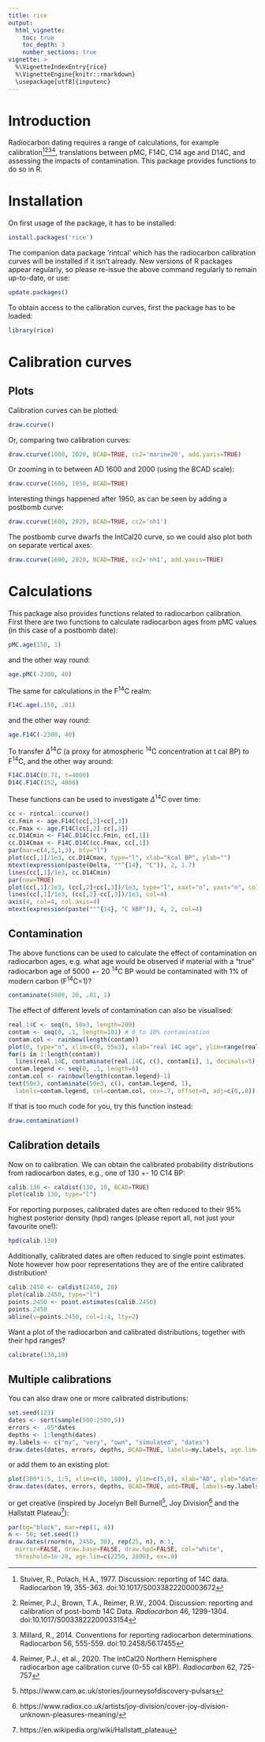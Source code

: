 ```yaml
---
title: rice
output:
  html_vignette:
    toc: true
    toc_depth: 3
    number_sections: true
vignette: >
  %\VignetteIndexEntry{rice}
  %\VignetteEngine{knitr::rmarkdown}
  \usepackage[utf8]{inputenc}
---
```


# Introduction

Radiocarbon dating requires a range of calculations, for example calibration[^1][^2][^3][^4], translations between pMC, F14C, C14 age and D14C, and assessing the impacts of contamination. This package provides functions to do so in R. 

# Installation

On first usage of the package, it has to be installed: 

```r
install.packages('rice')
``` 

The companion data package 'rintcal' which has the radiocarbon calibration curves will be installed if it isn't already. New versions of R packages appear regularly, so please re-issue the above command regularly to remain up-to-date, or use:

```r
update.packages()
``` 

To obtain access to the calibration curves, first the package has to be loaded:

```r
library(rice)
```

# Calibration curves

## Plots

Calibration curves can be plotted:

```r
draw.ccurve()
```

Or, comparing two calibration curves:

```r
draw.ccurve(1000, 2020, BCAD=TRUE, cc2='marine20', add.yaxis=TRUE)
```

Or zooming in to between AD 1600 and 2000 (using the BCAD scale):

```r
draw.ccurve(1600, 1950, BCAD=TRUE)
```

Interesting things happened after 1950, as can be seen by adding a postbomb curve:

```r
draw.ccurve(1600, 2020, BCAD=TRUE, cc2='nh1')
```

The postbomb curve dwarfs the IntCal20 curve, so we could also plot both on separate vertical axes:

```r
draw.ccurve(1600, 2020, BCAD=TRUE, cc2='nh1', add.yaxis=TRUE)
```

# Calculations

This package also provides functions related to radiocarbon calibration. First there are two functions to calculate radiocarbon ages from pMC values (in this case of a postbomb date):

```r
pMC.age(150, 1)
```

and the other way round:

```r
age.pMC(-2300, 40)
```

The same for calculations in the F^14^C realm:

```r
F14C.age(.150, .01)
```

and the other way round:

```r
age.F14C(-2300, 40)
```

To transfer $\Delta^{14}C$ (a proxy for atmospheric ^14^C concentration at t cal BP) to F^14^C, and the other way around:

```r
F14C.D14C(0.71, t=4000)
D14C.F14C(152, 4000)
```

These functions can be used to investigate $\Delta^{14}C$ over time:

```r
cc <- rintcal::ccurve()
cc.Fmin <- age.F14C(cc[,2]+cc[,3])
cc.Fmax <- age.F14C(cc[,2]-cc[,3])
cc.D14Cmin <- F14C.D14C(cc.Fmin, cc[,1])
cc.D14Cmax <- F14C.D14C(cc.Fmax, cc[,1])
par(mar=c(4,3,1,3), bty="l")
plot(cc[,1]/1e3, cc.D14Cmax, type="l", xlab="kcal BP", ylab="")
mtext(expression(paste(Delta, ""^{14}, "C")), 2, 1.7)
lines(cc[,1]/1e3, cc.D14Cmin)
par(new=TRUE)
plot(cc[,1]/1e3, (cc[,2]+cc[,3])/1e3, type="l", xaxt="n", yaxt="n", col=4, xlab="", ylab="")
lines(cc[,1]/1e3, (cc[,2]-cc[,3])/1e3, col=4)
axis(4, col=4, col.axis=4)
mtext(expression(paste(""^{14}, "C kBP")), 4, 2, col=4)
```

## Contamination

The above functions can be used to calculate the effect of contamination on radiocarbon ages, e.g. what age would be observed if material with a "true" radiocarbon age of 5000 +- 20 ^14^C BP would be contaminated with 1% of modern carbon (F^14^C=1)?

```r
contaminate(5000, 20, .01, 1)
```

The effect of different levels of contamination can also be visualised:

```r
real.14C <- seq(0, 50e3, length=200)
contam <- seq(0, .1, length=101) # 0 to 10% contamination
contam.col <- rainbow(length(contam))
plot(0, type="n", xlim=c(0, 55e3), xlab="real 14C age", ylim=range(real.14C), ylab="observed 14C age")
for(i in 1:length(contam))
  lines(real.14C, contaminate(real.14C, c(), contam[i], 1, decimals=5), col=contam.col[i])
contam.legend <- seq(0, .1, length=6)
contam.col <- rainbow(length(contam.legend)-1)
text(50e3, contaminate(50e3, c(), contam.legend, 1), 
  labels=contam.legend, col=contam.col, cex=.7, offset=0, adj=c(0,.8))
```

If that is too much code for you, try this function instead:

```r
draw.contamination()
```

## Calibration details

Now on to calibration. We can obtain the calibrated probability distributions from radiocarbon dates, e.g., one of 130 +- 10 C14 BP:

```r
calib.130 <- caldist(130, 10, BCAD=TRUE)
plot(calib.130, type="l")
```

For reporting purposes, calibrated dates are often reduced to their 95% highest posterior density (hpd) ranges (please report all, not just your favourite one!):

```r
hpd(calib.130)
```

Additionally, calibrated dates are often reduced to single point estimates. Note however how poor representations they are of the entire calibrated distribution!

```r
calib.2450 <- caldist(2450, 20)
plot(calib.2450, type="l")
points.2450 <- point.estimates(calib.2450)
points.2450
abline(v=points.2450, col=1:4, lty=2)
```

Want a plot of the radiocarbon and calibrated distributions, together with their hpd ranges?
```r
calibrate(130,10)
```

## Multiple calibrations

You can also draw one or more calibrated distributions:

```r
set.seed(123)
dates <- sort(sample(500:2500,5))
errors <- .05*dates
depths <- 1:length(dates)
my.labels <- c("my", "very", "own", "simulated", "dates")
draw.dates(dates, errors, depths, BCAD=TRUE, labels=my.labels, age.lim=c(0, 1800))
```

or add them to an existing plot:

```r
plot(300*1:5, 1:5, xlim=c(0, 1800), ylim=c(5,0), xlab="AD", ylab="dates")
draw.dates(dates, errors, depths, BCAD=TRUE, add=TRUE, labels=my.labels, mirror=FALSE)
```

or get creative (inspired by Jocelyn Bell Burnell[^5], Joy Division[^6] and the Hallstatt Plateau[^7]):

```r
par(bg="black", mar=rep(1, 4))
n <- 50; set.seed(1)
draw.dates(rnorm(n, 2450, 30), rep(25, n), n:1,
  mirror=FALSE, draw.base=FALSE, draw.hpd=FALSE, col="white",
  threshold=1e-28, age.lim=c(2250, 2800), ex=.8)
```

[^1]: Stuiver, R., Polach, H.A., 1977. Discussion: reporting of 14C data.
Radiocarbon 19, 355-363. doi:10.1017/S0033822200003672

[^2]: Reimer, P.J., Brown, T.A., Reimer, R.W., 2004. Discussion: reporting
and calibration of post-bomb 14C Data. *Radiocarbon* 46, 1299-1304. doi:10.1017/S0033822200033154

[^3]: Millard, R., 2014. Conventions for reporting radiocarbon determinations. Radiocarbon 56, 555-559. doi:10.2458/56.17455

[^4]: Reimer, P.J., et al., 2020. The IntCal20 Northern Hemisphere radiocarbon age calibration curve (0-55 cal kBP). *Radiocarbon* 62, 725-757

[^5]: https://www.cam.ac.uk/stories/journeysofdiscovery-pulsars

[^6]: https://www.radiox.co.uk/artists/joy-division/cover-joy-division-unknown-pleasures-meaning/

[^7]: https://en.wikipedia.org/wiki/Hallstatt_plateau